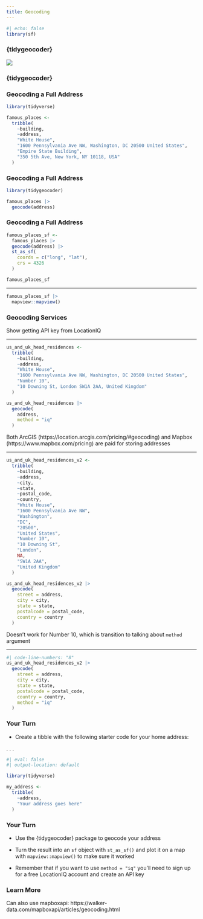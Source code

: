```yaml
---
title: Geocoding
---
```


```r
#| echo: false
library(sf)
```

### {tidygeocoder}

![](assets/tidygeocoder.png)

### {tidygeocoder} {.inverse}

### Geocoding a Full Address

```r
library(tidyverse)

famous_places <-
  tribble(
    ~building,
    ~address,
    "White House",
    "1600 Pennsylvania Ave NW, Washington, DC 20500 United States",
    "Empire State Building",
    "350 5th Ave, New York, NY 10118, USA"
  )
```

### Geocoding a Full Address

```r
library(tidygeocoder)

famous_places |>
  geocode(address)
```

### Geocoding a Full Address

```r
famous_places_sf <-
  famous_places |>
  geocode(address) |>
  st_as_sf(
    coords = c("long", "lat"),
    crs = 4326
  )
```

```r
famous_places_sf
```

---

```r
famous_places_sf |>
  mapview::mapview()
```

### Geocoding Services {.inverse}

::: {.notes}
Show getting API key from LocationIQ
:::

---

```r
us_and_uk_head_residences <-
  tribble(
    ~building,
    ~address,
    "White House",
    "1600 Pennsylvania Ave NW, Washington, DC 20500 United States",
    "Number 10",
    "10 Downing St, London SW1A 2AA, United Kingdom"
  )
```

```r
us_and_uk_head_residences |>
  geocode(
    address,
    method = "iq"
  )
```

::: {.notes}
Both ArcGIS (https://location.arcgis.com/pricing/#geocoding) and Mapbox (https://www.mapbox.com/pricing) are paid for storing addresses
:::


---

```r
us_and_uk_head_residences_v2 <-
  tribble(
    ~building,
    ~address,
    ~city,
    ~state,
    ~postal_code,
    ~country,
    "White House",
    "1600 Pennsylvania Ave NW",
    "Washington",
    "DC",
    "20500",
    "United States",
    "Number 10",
    "10 Downing St",
    "London",
    NA,
    "SW1A 2AA",
    "United Kingdom"
  )
```

```r
us_and_uk_head_residences_v2 |>
  geocode(
    street = address,
    city = city,
    state = state,
    postalcode = postal_code,
    country = country
  )
```

::: {.notes}
Doesn't work for Number 10, which is transition to talking about `method` argument
:::

---

```r
#| code-line-numbers: "8"
us_and_uk_head_residences_v2 |>
  geocode(
    street = address,
    city = city,
    state = state,
    postalcode = postal_code,
    country = country,
    method = "iq"
  )
```

### Your Turn {.your-turn}

- Create a tibble with the following starter code for your home address:

. . .

```r
#| eval: false
#| output-location: default

library(tidyverse)

my_address <-
  tribble(
    ~address,
    "Your address goes here"
  )
```

### Your Turn {.your-turn}

- Use the {tidygeocoder} package to geocode your address

- Turn the result into an `sf` object with `st_as_sf()` and plot it on a map with `mapview::mapview()` to make sure it worked

- Remember that if you want to use `method = "iq"` you'll need to sign up for a free LocationIQ account and create an API key

### Learn More

Can also use mapboxapi: https://walker-data.com/mapboxapi/articles/geocoding.html